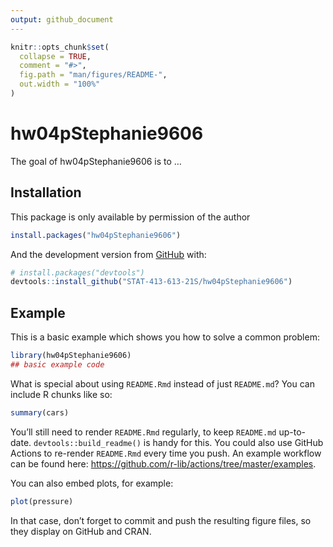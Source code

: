 ```yaml
---
output: github_document
---
```


<!-- README.md is generated from README.Rmd. Please edit that file -->

```r
knitr::opts_chunk$set(
  collapse = TRUE,
  comment = "#>",
  fig.path = "man/figures/README-",
  out.width = "100%"
)
```

# hw04pStephanie9606

<!-- badges: start -->
<!-- badges: end -->

The goal of hw04pStephanie9606 is to ...

## Installation

This package is only available by permission of the author

``` r
install.packages("hw04pStephanie9606")
```

And the development version from [GitHub](https://github.com/) with:

``` r
# install.packages("devtools")
devtools::install_github("STAT-413-613-21S/hw04pStephanie9606")
```
## Example

This is a basic example which shows you how to solve a common problem:

```r
library(hw04pStephanie9606)
## basic example code
```

What is special about using `README.Rmd` instead of just `README.md`? You can include R chunks like so:

```r
summary(cars)
```

You'll still need to render `README.Rmd` regularly, to keep `README.md` up-to-date. `devtools::build_readme()` is handy for this. You could also use GitHub Actions to re-render `README.Rmd` every time you push. An example workflow can be found here: <https://github.com/r-lib/actions/tree/master/examples>.

You can also embed plots, for example:

```r
plot(pressure)
```

In that case, don't forget to commit and push the resulting figure files, so they display on GitHub and CRAN.
